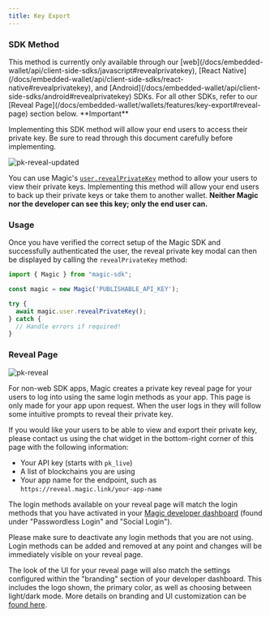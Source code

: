 ```yaml
---
title: Key Export
---
```


### SDK Method

<Note>
This method is currently only available through our [web](/docs/embedded-wallet/api/client-side-sdks/javascript#revealprivatekey), [React Native](/docs/embedded-wallet/api/client-side-sdks/react-native#revealprivatekey), and [Android](/docs/embedded-wallet/api/client-side-sdks/android#revealprivatekey) SDKs. For all other SDKs, refer to our [Reveal Page](/docs/embedded-wallet/wallets/features/key-export#reveal-page) section below.
</Note>

<Info>
**Important**

Implementing this SDK method will allow your end users to access their private key. Be sure to read through this document carefully before implementing.
</Info>

<Frame>
  <img src="/images/pk-reveal-updated.webp" alt="pk-reveal-updated" />
</Frame>

You can use Magic's [`user.revealPrivateKey`](/docs/embedded-wallet/api/client-side-sdks/javascript#revealprivatekey) method to allow your users to view their private keys. Implementing this method will allow your end users to back up their private keys or take them to another wallet. **Neither Magic nor the developer can see this key; only the end user can.**

### Usage

Once you have verified the correct setup of the Magic SDK and successfully authenticated the user, the reveal private key modal can then be displayed by calling the `revealPrivateKey` method:

```javascript JavaScript icon="square-js"
import { Magic } from "magic-sdk";

const magic = new Magic('PUBLISHABLE_API_KEY');

try {
  await magic.user.revealPrivateKey();
} catch {
  // Handle errors if required!
}
```

### Reveal Page

<Frame>
  <img src="/images/pk-reveal.webp" alt="pk-reveal"/>
</Frame>

For non-web SDK apps, Magic creates a private key reveal page for your users to log into using the same login methods as your app. This page is only made for your app upon request. When the user logs in they will follow some intuitive prompts to reveal their private key.

If you would like your users to be able to view and export their private key, please contact us using the chat widget in the bottom-right corner of this page with the following information:

* Your API key (starts with `pk_live`)
* A list of blockchains you are using
* Your app name for the endpoint, such as `https://reveal.magic.link/your-app-name`

The login methods available on your reveal page will match the login methods that you have activated in your [Magic developer dashboard](https://dashboard.magic.link/) (found under "Passwordless Login" and "Social Login").

<Note>
Please make sure to deactivate any login methods that you are not using. Login methods can be added and removed at any point and changes will be immediately visible on your reveal page.
</Note>

The look of the UI for your reveal page will also match the settings configured within the "branding" section of your developer dashboard. This includes the logo shown, the primary color, as well as choosing between light/dark mode. More details on branding and UI customization can be [found here](/docs/embedded-wallet/wallets/customization/brand-and-theme).


